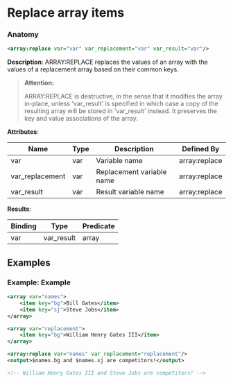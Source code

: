 # Replace array items

### Anatomy

```xml
<array:replace var="var" var_replacement="var" var_result="var"/>
```

 **Description**:
 ARRAY:REPLACE replaces the values of an array with the values of a replacement array based on their common keys.


> **Attention:**
>
> ARRAY:REPLACE is destructive, in the sense that it modifies the array in-place, unless 'var_result' is specified in which case a copy of the resulting array will be stored in 'var_result' instead. It preserves the key and value associations of the array.

**Attributes**:

| Name | Type | Description | Defined By |
| ---- | ---- | ----------- | ---------- |
| var | var | Variable name | array:replace |
| var_replacement | var | Replacement variable name | array:replace |
| var_result | var | Result variable name | array:replace |


**Results**:

| Binding | Type | Predicate |
| ------- | ---- | --------- |
| var|var_result | array | no-result-propagation |


## Examples

### Example: Example

```xml
<array var="names">
	<item key="bg">Bill Gates</item>
	<item key="sj">Steve Jobs</item>
</array>

<array var="replacement">
	<item key="bg">William Henry Gates III</item>
</array>

<array:replace var="names" var_replacement="replacement"/>
<output>$names.bg and $names.sj are competitors!</output>

<!-- William Henry Gates III and Steve Jobs are competitors! -->
```

